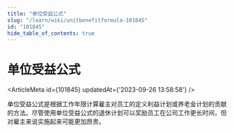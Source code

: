 ```yaml
---
title: "单位受益公式"
slug: "/learn/wiki/unitbenefitformula-101845"
id: "101845"
hide_table_of_contents: true
---
```



# 单位受益公式

<ArticleMeta id={101845} updatedAt={'2023-09-26 13:58:58'} />
<div className='border-solid border-b border-t-0 my-4 border-[var(--ifm-color-gray-300)]' />

单位受益公式是根据工作年限计算雇主对员工的定义利益计划或养老金计划的贡献的方法。尽管使用单位受益公式的退休计划可以奖励员工在公司工作更长时间，但对雇主来说实施起来可能更加昂贵。
